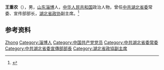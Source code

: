 '''王重农'''（{{bd|1939年|7月|}}），男，[[山东|山东]][[淄博|淄博]]人，[[中华人民共和国|中华人民共和国]]政治人物，曾任[[中共湖北省委|中共湖北省委]]常委、宣传部部长，[[湖北省政协|湖北省政协]]副主席。<ref>{{Cite book|title=中华人民共和国职官志|author=何虎生, 李耀东, 向常福主编|publisher=中国社会出版社|year=2003|isbn=9787800883934|location=北京|pages=}}</ref>

== 参考资料 ==
{{reflist}}

{{中国政治人物小作品}}

{{Authority control}}
{{DEFAULTSORT:Wang zhongnong}}
[[Category:王姓|Zhong]]
[[Category:淄博人|Category:淄博人]]
[[Category:中国共产党党员|Category:中国共产党党员]]
[[Category:中共湖北省委常委|Category:中共湖北省委常委]]
[[Category:中共湖北省委宣傳部部長|Category:中共湖北省委宣傳部部長]]
[[Category:湖北省政協副主席|Category:湖北省政協副主席]]